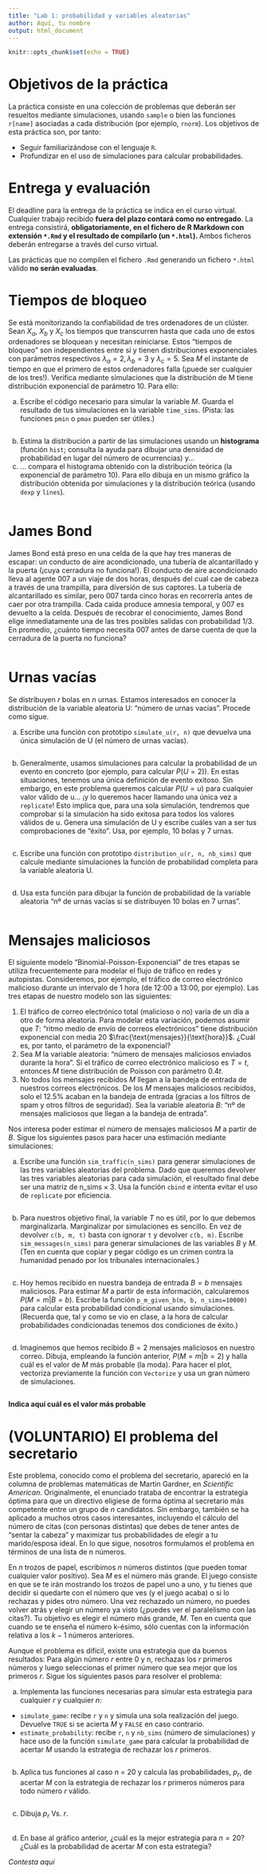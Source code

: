 ```yaml
---
title: "Lab 1: probabilidad y variables aleatorias"
author: Aquí, tu nombre
output: html_document
---
```


```r
knitr::opts_chunk$set(echo = TRUE)
```

# Objetivos de la práctica
La práctica consiste en una colección de problemas que deberán ser resueltos
mediante simulaciones,  usando `sample` o bien las funciones `r[name]` asociadas
a cada distribución (por ejemplo, `rnorm`). Los objetivos de esta práctica son, 
por tanto:

* Seguir familiarizándose con el lenguaje `R`.
* Profundizar en el uso de simulaciones para calcular probabilidades.

# Entrega y evaluación 
El deadline para la entrega de la práctica se indica en el curso virtual. 
Cualquier trabajo recibido **fuera del plazo contará como no entregado**. La
entrega consistirá, **obligatoriamente, en el fichero de R Markdown con 
extensión `*.Rmd`  y el resultado de compilarlo (un `*.html`). ** Ambos ficheros
deberán entregarse a través del curso virtual.

Las prácticas que no compilen el fichero `.Rmd` generando un fichero `*.html` válido
**no serán evaluadas**.

# Tiempos de bloqueo 
Se está monitorizando la confiabilidad de tres ordenadores de un clúster. Sean
$X_a$, $X_b$ y $X_c$ los tiempos que transcurren hasta que cada uno de estos
ordenadores se bloquean y necesitan reiniciarse. Estos "tiempos de bloqueo" 
son independientes entre sí y tienen distribuciones exponenciales con parámetros
respectivos $\lambda_a = 2, \lambda_b = 3$ y $\lambda_c = 5$. Sea $M$ el instante 
de tiempo en que el primero de estos ordenadores falla (¡puede ser cualquier de los
tres!). Verifica mediante simulaciones que la distribución de M tiene 
distribución exponencial de parámetro 10. Para ello: 

a. Escribe el código necesario para simular la variable $M$. Guarda el resultado
de tus simulaciones en la variable `time_sims`. (Pista: las funciones
`pmin` o `pmax` pueden ser útiles.) 

```r

```


b. Estima la distribución a partir de las simulaciones usando un **histograma** 
   (función `hist`; consulta la ayuda para dibujar una densidad de probabilidad 
   en lugar del número de ocurrencias) y...
c. ... compara el histograma obtenido con la distribución teórica (la 
   exponencial de parámetro 10). Para ello dibuja en un mismo gráfico la 
   distribución obtenida  por simulaciones y la distribución teórica 
   (usando `dexp` y `lines`).
   
```r

```

# James Bond 
James Bond está preso en una celda de la que hay tres maneras de escapar: un
conducto de aire acondicionado, una tubería de alcantarillado y la puerta 
(¡cuya cerradura no funciona!). El conducto de aire acondicionado lleva al agente 
007 a un viaje de dos horas, después del cual cae de cabeza a  través de una 
trampilla, para diversión de sus captores. La tubería de alcantarillado es 
similar, pero 007 tarda cinco horas en recorrerla antes de caer por otra trampilla.
Cada caída produce amnesia temporal, y 007 es devuelto a la celda. Después de
recobrar el conocimiento, James Bond elige inmediatamente una de las tres 
posibles salidas con probabilidad 1/3. En promedio, ¿cuánto tiempo 
necesita 007 antes de darse cuenta de que la cerradura de la puerta no funciona?

```r

```


# Urnas vacías
Se distribuyen $r$ bolas en $n$ urnas. Estamos interesados en conocer la 
distribución de la variable aleatoria U: "número de urnas vacías". Procede
como sigue. 

a. Escribe una función con prototipo `simulate_u(r, n)` que devuelva una única 
simulación de U (el número de urnas vacías).

```r

```

b. Generalmente, usamos simulaciones para calcular la probabilidad de un evento
en concreto (por ejemplo, para calcular $P(U=2)$). En estas situaciones, tenemos
una única definición de evento exitoso. Sin embargo, en este problema queremos
calcular $P(U=u)$ para cualquier valor válido de u... ¡y lo queremos hacer llamando
una única vez a `replicate`! Esto implica que, para una sola simulación, tendremos
que comprobar si la simulación ha sido exitosa para todos los valores válidos de u. 
Genera una simulación de U y escribe cuáles van a ser
tus comprobaciones de "éxito". Usa, por ejemplo, 10 bolas y 7 urnas.

```r
```

c. Escribe una función con prototipo 
`distribution_u(r, n, nb_sims)` que calcule mediante simulaciones la 
función de probabilidad completa para la variable aleatoria U.

```r

```

d. Usa esta función para dibujar la función de probabilidad de la variable 
aleatoria "nº de urnas vacías si se distribuyen 10 bolas en 7 urnas".

```r

```

# Mensajes maliciosos
El siguiente modelo "Binomial-Poisson-Exponencial" de tres etapas se utiliza 
frecuentemente para modelar el flujo de tráfico en redes y autopistas. 
Consideremos, por ejemplo, el tráfico de correo electrónico malicioso durante un
intervalo de 1 hora (de 12:00 a 13:00, por ejemplo). Las tres etapas de nuestro 
modelo son las siguientes:

1. El tráfico de correo electrónico total (malicioso o no) varía de un día a otro
de forma aleatoria. Para modelar esta variación, podemos asumir que $T$: 
"ritmo medio de envío de correos electrónicos" tiene distribución exponencial con media
20 $\frac{\text{mensajes}}{\text{hora}}$. ¿Cuál es, por tanto, el parámetro 
de la exponencial?
2. Sea $M$ la variable aleatoria: "número de mensajes maliciosos enviados 
durante la hora". Si el tráfico de correo electrónico malicioso es $T = t$, 
entonces $M$ tiene distribución de Poisson con parámetro $0.4 t$. 
3. No todos los mensajes recibidos $M$ llegan a la bandeja de entrada de 
nuestros correos electrónicos. De los $M$ mensajes maliciosos recibidos, solo 
el 12.5\% acaban en la bandeja de entrada (gracias a los filtros de spam y otros 
filtros de seguridad). Sea la variable aleatoria 
$B$: "nº de mensajes maliciosos que llegan a la bandeja de entrada". 

Nos interesa poder estimar el número de mensajes maliciosos $M$ a partir de $B$. 
Sigue los siguientes pasos para hacer una estimación mediante simulaciones:

a. Escribe una función `sim_traffic(n_sims)` para generar simulaciones de las 
tres  variables aleatorias del problema. Dado que queremos devolver las tres 
variables aleatorias para cada simulación, el resultado final debe ser una matriz
de $\text{n_sims} \times 3$. Usa la función `cbind` e intenta evitar el uso 
de `replicate` por eficiencia.

```r

```

b. Para nuestros objetivo final, la variable $T$ no es útil, por lo que debemos 
marginalizarla. Marginalizar por simulaciones es sencillo. En vez de devolver 
`c(b, m, t)` basta con ignorar `t` y devolver `c(b, m)`. Escribe `sim_messages(n_sims)` 
para generar  simulaciones de las variables $B$ y $M$. (Ten en cuenta que copiar 
y pegar código es un crimen contra la humanidad penado por los tribunales 
internacionales.)

```r

```

c. Hoy hemos recibido en nuestra bandeja de entrada $B=b$ mensajes maliciosos. 
Para estimar $M$ a partir de esta información, calcularemos $P(M=m|B=b).$ 
Escribe la función `p_m_given_b(m, b, n_sims=10000)` para calcular esta 
probabilidad condicional usando simulaciones. (Recuerda que, tal y como se vio 
en clase, a la hora de calcular probabilidades condicionadas tenemos dos 
condiciones de éxito.)

```r

```

d) Imaginemos que hemos recibido $B=2$ mensajes maliciosos en nuestro correo. 
Dibuja, empleando la función anterior, $P(M=m|b=2)$ y halla cuál es el valor de 
$M$ más probable (la moda). Para hacer el plot, vectoriza previamente
la función con `Vectorize` y usa un gran número de simulaciones.

```r

```

**Indica aquí cuál es el valor más probable**

# (VOLUNTARIO) El problema del secretario
Este problema, conocido como el problema del secretario, apareció en la columna
de problemas matemáticas de Martin Gardner, en *Scientific American*. Originalmente,
el enunciado trataba de encontrar la estrategia óptima para que un directivo 
eligiese de forma óptima al secretario más competente entre un grupo de $n$ 
candidatos. Sin embargo, también se ha aplicado a muchos otros casos 
interesantes, incluyendo el cálculo del número de citas (con personas distintas)
que debes de tener antes de "sentar la cabeza" y maximizar tus probabilidades
de elegir a tu marido/esposa ideal. En lo que sigue, nosotros formulamos el 
problema en términos de una lista de n números.

En $n$ trozos de papel, escribimos $n$ números distintos (que pueden tomar cualquier
valor positivo). Sea $M$ es el número más grande. El juego consiste en que se te
irán mostrando los trozos de papel  uno a uno, y tu tienes que decidir si quedarte
con el número que ves (y el juego acaba) o si lo rechazas y pides otro número. Una vez
rechazado un número, no puedes volver atrás y elegir un número ya visto (¿puedes 
ver el paralelismo con las citas?). Tu objetivo es elegir el número más grande, 
$M$. Ten en cuenta que cuando se te enseña el número k-ésimo, sólo cuentas con 
la información relativa a los $k-1$ números anteriores.

Aunque el problema es difícil, existe una estrategia que da buenos resultados: 
Para algún número $r$ entre 0 y n, rechazas los $r$ primeros números y luego
seleccionas el primer número que sea mejor que los primeros $r$. Sigue los siguientes 
pasos para resolver el problema:

a) Implementa las funciones necesarias para simular esta estrategia para cualquier
$r$ y cualquier $n$:
    
* `simulate_game`: recibe `r` y `n` y simula una sola realización del juego.
Devuelve `TRUE` si se acierta $M$ y `FALSE` en caso contrario.
* `estimate_probability`: recibe `r`, `n` y `nb_sims` (número de simulaciones)
y hace uso de la función `simulate_game` para calcular la probabilidad de acertar 
$M$ usando la estrategia de rechazar los $r$ primeros. 

```r

```



b) Aplica tus funciones al caso $n$ = 20 y calcula las probabilidades, $p_r$,
de acertar $M$ con la estrategia de rechazar los $r$ primeros números para 
todo número $r$ válido.

```r

```


c) Dibuja $p_r$ Vs. $r$.

```r

```

d) En base al gráfico anterior, ¿cuál es la mejor estrategia para $n=20$? ¿Cuál es
la probabilidad de  acertar $M$ con esta estrategia?

*Contesta aquí*


